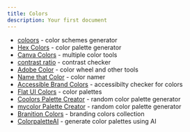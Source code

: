 ```yaml
---
title: Colors
description: Your first document
---
```


- [coloors](https://coolors.co) - color schemes generator
- [Hex Colors](https://hexcolor.co/) - color palette generator
- [Canva Colors](https://www.canva.com/colors/) - multiple color tools
- [contrast ratio](https://contrast-ratio.com/) - contrast checker
- [Adobe Color](https://color.adobe.com/create/color-wheel) - color wheel and other tools
- [Name that Color](https://chir.ag/projects/name-that-color/#9AB4D0) - color namer
- [Accessible Brand Colors](https://abc.useallfive.com/) - accessibilty checker for colors
- [Flat UI Colors](https://flatuicolors.com/) - color palettes
- [Coolors Palette Creator](https://coolors.co/006e90-f18f01-adcad6-99c24d-41bbd9) - random color palette generator
- [mycolor Palette Creator](https://mycolor.space/) - random color palette generator
- [Branition Colors](https://branition.com/colors) - branding colors collection
- [ColorpaletteAI](https://colorpalette-ai.com/) - generate color palettes using AI
